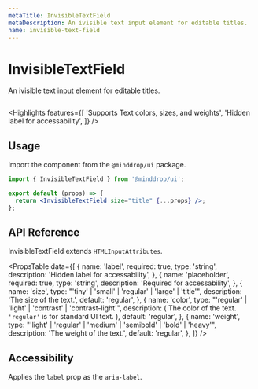 ```yaml
---
metaTitle: InvisibleTextField
metaDescription: An ivisible text input element for editable titles.
name: invisible-text-field
---
```


# InvisibleTextField

<Description>
  An ivisible text input element for editable titles.
</Description>

<HeroContainer>
  <InvisibleTextFieldDemo />
</HeroContainer>

```jsx hero template=InvisibleTextFieldDemo

```

<Highlights
  features={[
    'Supports Text colors, sizes, and weights',
    'Hidden label for accessability',
  ]}
/>

## Usage

Import the component from the `@minddrop/ui` package.

```jsx
import { InvisibleTextField } from '@minddrop/ui';

export default (props) => {
  return <InvisibleTextField size="title" {...props} />;
};
```

## API Reference

InvisibleTextField extends `HTMLInputAttributes`.

<PropsTable
  data={[
    {
      name: 'label',
      required: true,
      type: 'string',
      description: 'Hidden label for accessability',
    },
    {
      name: 'placeholder',
      required: true,
      type: 'string',
      description: 'Required for accessability',
    },
    {
      name: 'size',
      type: "'tiny' | 'small' | 'regular' | 'large' | 'title'",
      description: 'The size of the text.',
      default: 'regular',
    },
    {
      name: 'color',
      type: "'regular' | 'light' | 'contrast' | 'contrast-light'",
      description: (
        <span>
          The color of the text. <code>'regular'</code> is for
          standard UI text.
        </span>
      ),
      default: 'regular',
    },
    {
      name: 'weight',
      type: "'light' | 'regular' | 'medium' | 'semibold' | 'bold' | 'heavy'",
      description: 'The weight of the text.',
      default: 'regular',
    },
  ]}
/>

## Accessibility

Applies the `label` prop as the `aria-label`.
